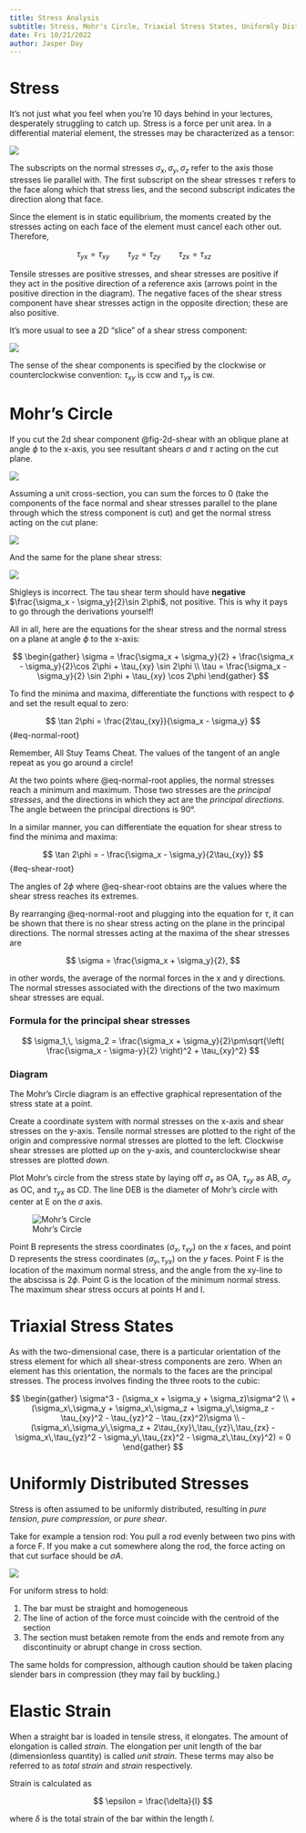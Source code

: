 ```yaml
---
title: Stress Analysis
subtitle: Stress, Mohr's Circle, Triaxial Stress States, Uniformly Distributed Stresses, Elastic Strain, Stress-Strain Relations, Shear and Moment
date: Fri 10/21/2022 
author: Jasper Day
---
```


# Stress

It's not just what you feel when you're 10 days behind in your lectures, desperately struggling to catch up. Stress is a force per unit area. In a differential material element, the stresses may be characterized as a tensor:

![](Images/2_Unit_Tensor.png)

The subscripts on the normal stresses $\sigma_x, \sigma_y, \sigma_z$ refer to the axis those stresses lie parallel with. The first subscript on the shear stresses $\tau$ refers to the face along which that stress lies, and the second subscript indicates the direction along that face.

Since the element is in static equilibrium, the moments created by the stresses acting on each face of the element must cancel each other out. Therefore,

$$
\tau_{yx} = \tau_{xy} \hspace{2em}
\tau_{yz} = \tau_{zy} \hspace{2em}
\tau_{zx} = \tau_{xz} \hspace{2em}
$$

Tensile stresses are positive stresses, and shear stresses are positive if they act in the positive direction of a reference axis (arrows point in the positive direction in the diagram). The negative faces of the shear stress component have shear stresses actign in the opposite direction; these are also positive.

It's more usual to see a 2D "slice" of a shear stress component:

![](Images/2_2d_shear_component.png){#fig-2d-shear}

The sense of the shear components is specified by the clockwise or counterclockwise convention: $\tau_{xy}$ is ccw and 
$\tau_{yx}$ is cw.

# Mohr's Circle

If you cut the 2d shear component @fig-2d-shear with an oblique plane at angle $\phi$ to the x-axis, you see resultant shears $\sigma$ and $\tau$ acting on the cut plane.

![](Images/2d_shear_cut.png)

Assuming a unit cross-section, you can sum the forces to 0 (take the components of the face normal and shear stresses parallel to the plane through which the stress component is cut) and get the normal stress acting on the cut plane:

![](Images/2_sigma_balls.png)

And the same for the plane shear stress:

![](Images/2_tau_riders.png)

:::{.callout-note}

Shigleys is incorrect. The tau shear term should have **negative** $\frac{\sigma_x - \sigma_y}{2}\sin 2\phi$, not positive. This is why it pays to go through the derivations yourself!

:::

All in all, here are the equations for the shear stress and the normal stress on a plane at angle $\phi$ to the x-axis:

$$
\begin{gather}
\sigma = \frac{\sigma_x + \sigma_y}{2} + \frac{\sigma_x - \sigma_y}{2}\cos 2\phi + \tau_{xy} \sin 2\phi \\
\tau = \frac{\sigma_x - \sigma_y}{2} \sin 2\phi + \tau_{xy} \cos 2\phi
\end{gather}
$$

To find the minima and maxima, differentiate the functions with respect to $\phi$ and set the result equal to zero:

$$
\tan 2\phi = \frac{2\tau_{xy}}{\sigma_x - \sigma_y}
$${#eq-normal-root}

:::{.callout-note}

Remember, All Stuy Teams Cheat. The values of the tangent of an angle repeat as you go around a circle!

:::

At the two points where @eq-normal-root applies, the normal stresses reach a minimum and maximum. Those two stresses are the *principal stresses*, and the directions in which they act are the *principal directions*. The angle between the principal directions is 90°.

In a similar manner, you can differentiate the equation for shear stress to find the minima and maxima:

$$
\tan 2\phi = - \frac{\sigma_x - \sigma_y}{2\tau_{xy}}
$${#eq-shear-root}

The angles of $2\phi$ where @eq-shear-root obtains are the values where the shear stress \tau reaches its extremes.

By rearranging @eq-normal-root and plugging into the equation for $\tau$, it can be shown that there is no shear stress acting on the plane in the principal directions. The normal stresses acting at the maxima of the shear stresses are 

$$
\sigma = \frac{\sigma_x + \sigma_y}{2},
$$

in other words, the average of the normal forces in the x and y directions. The normal stresses associated with the directions of the two maximum shear stresses are equal.

### Formula for the principal shear stresses

$$
\sigma_1,\, \sigma_2 = \frac{\sigma_x + \sigma_y}{2}\pm\sqrt{\left( \frac{\sigma_x - \sigma-y}{2} \right)^2 + \tau_{xy}^2}
$$

### Diagram

The Mohr's Circle diagram is an effective graphical representation of the stress state at a point.

Create a coordinate system with normal stresses on the x-axis and shear stresses on the y-axis. Tensile normal stresses are plotted to the right of the origin and compressive normal stresses are plotted to the left. Clockwise shear stresses are plotted *up* on the y-axis, and counterclockwise shear stresses are plotted *down*.

Plot Mohr's circle from the stress state by laying off $\sigma_x$ as OA, $\tau_{xy}$ as AB, $\sigma_y$ as OC, and $\tau_{yx}$ as CD. The line DEB is the diameter of Mohr's circle with center at E on the $\sigma$ axis.

![Mohr's Circle](Images/2_Mohrs_Circle.png)

Point B represents the stress coordinates $(\sigma_x, \tau_{xy})$ on the $x$ faces, and point D represents the stress coordinates $(\sigma_y, \tau_{yx})$ on the $y$ faces. Point F is the location of the maximum normal stress, and the angle from the xy-line to the abscissa is $2\phi$. Point G is the location of the minimum normal stress. The maximum shear stress occurs at points H and I.

# Triaxial Stress States

As with the two-dimensional case, there is a particular orientation of the stress element for which all shear-stress components are zero. When an element has this orientation, the normals to the faces are the principal stresses. The process involves finding the three roots to the cubic:

$$
\begin{gather}
\sigma^3 - (\sigma_x + \sigma_y + \sigma_z)\sigma^2 \\ + (\sigma_x\,\sigma_y + \sigma_x\,\sigma_z + \sigma_y\,\sigma_z - \tau_{xy}^2 - \tau_{yz}^2 - \tau_{zx}^2)\sigma \\ - (\sigma_x\,\sigma_y\,\sigma_z + 2\tau_{xy}\,\tau_{yz}\,\tau_{zx} - \sigma_x\,\tau_{yz}^2 - \sigma_y\,\tau_{zx}^2 - \sigma_z\,\tau_{xy}^2) = 0
\end{gather}
$$

# Uniformly Distributed Stresses

Stress is often assumed to be uniformly distributed, resulting in *pure tension*, *pure compression*, or *pure shear*. 

Take for example a tension rod: You pull a rod evenly between two pins with a force F. If you make a cut somewhere along the rod, the force acting on that cut surface should be $\sigma A$.

![](Images/2_uniform_stress.png)

For uniform stress to hold:

1. The bar must be straight and homogeneous
2. The line of action of the force must coincide with  the centroid of the section
3. The section must betaken remote from the ends and remote from any discontinuity or abrupt change in cross  section.

The same holds for compression, although caution should be taken placing slender bars in compression (they may fail by buckling.)

# Elastic Strain

When a straight bar is loaded in tensile stress, it elongates. The amount of elongation is called *strain*. The elongation per unit length of the bar (dimensionless quantity) is called *unit strain*. These terms may also be referred to as *total strain* and *strain* respectively.

Strain is calculated as 

$$
\epsilon = \frac{\delta}{l}
$$

where $\delta$ is the total strain of the bar within the length $l$.